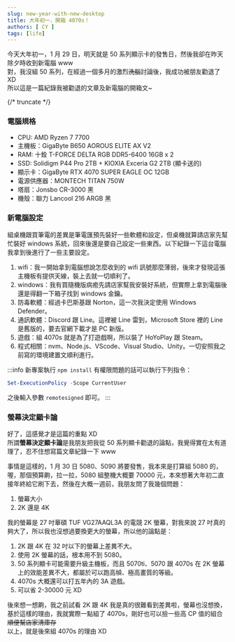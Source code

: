 ```yaml
---
slug: new-year-with-new-desktop
title: 大年初一，開箱 4070s！
authors: [ CY ]
tags: [life]
---
```


今天大年初一，1 月 29 日，明天就是 50 系列顯示卡的發售日，然後我卻在昨天除夕時收到新電腦 www  
對，我沒組 50 系列，在經過一個多月的激烈~~洗腦~~討論後，我成功被朋友勸退了 XD  
所以這是一篇紀錄我被勸退的文章及新電腦的開箱文~

{/* truncate */}

### 電腦規格
- CPU: AMD Ryzen 7 7700
- 主機板：GigaByte B650 AOROUS ELITE AX V2
- RAM: 十銓 T-FORCE DELTA RGB DDR5-6400 16GB x 2
- SSD: Solidigm P44 Pro 2TB + KIOXIA Exceria G2 2TB (顯卡送的)
- 顯示卡：GigaByte RTX 4070 SUPER EAGLE OC 12GB
- 電源供應器：MONTECH TITAN 750W
- 塔扇：Jonsbo CR-3000 黑
- 機殼：聯力 Lancool 216 ARGB 黑

### 新電腦設定
組桌機跟買筆電的差異是筆電匯預先裝好一些軟體和設定，但桌機就算請店家先幫忙裝好 windows 系統，回來後還是要自己設定一些東西。以下紀錄一下這台電腦我拿到後進行了一些主要設定。

1. wifi：我一開始拿到電腦想說怎麼收到的 wifi 訊號那麼薄弱，後來才發現這張主機板有提供天線，裝上去就一切順利了。
2. windows：我有買隨機版病癒先請店家幫我安裝好系統，但實際上拿到電腦後還是得翻一下箱子找到 windows 金鑰。
3. 防毒軟體：經過卡巴斯基跟 Norton，這一次我決定使用 Windows Defender。
4. 通訊軟體：Discord 跟 Line。這裡被 Line 雷到，Microsoft Store 裡的 Line 是舊版的，要去官網下載才是 PC 新版。
5. 遊戲：組 4070s 就是為了打遊戲啊，所以裝了 HoYoPlay 跟 Steam。
6. 程式相關：nvm、Node.js、VScode、Visual Studio、Unity。一切安照我之前寫的環境建置文順利進行。

:::info
新專案執行 `npm install` 有權限問題的話可以執行下列指令：
```powershell
Set-ExecutionPolicy -Scope CurrentUser
```
之後輸入參數 `remotesigned` 即可。
:::

### 螢幕決定顯卡論
好了，這感覺才是這篇的重點 XD  
所謂**螢幕決定顯卡論**是我朋友把我從 50 系列顯卡勸退的論點，我覺得實在太有道理了，忍不住想寫篇文章紀錄一下 www

事情是這樣的，1 月 30 日 5080、5090 將要發售，我本來是打算組 5080 的，喔，那個預算齁，拉一拉，5080 組整機大概要 70000 元，本來想著大年初二直接年終給它刷下去，然後在大概一週前，我朋友問了我幾個問題：
1. 螢幕大小
2. 2K 還是 4K

我的螢幕是 27 吋華碩 TUF VG27AAQL3A 的電競 2K 螢幕，對我來說 27 吋真的夠大了，所以我也沒想過要換更大的螢幕，所以他的論點是：

1. 2K 跟 4K 在 32 吋以下的螢幕上差異不大。
2. 使用 2K 螢幕的話，根本用不到 5080。
3. 50 系列顯卡可能需要升級主機板，而且 5070ti、5070 跟 4070s 在 2K 螢幕上的效能差異不大，都屬於可以跑高幀、極高畫質的等級。
4. 4070s 大概還可以打五年內的 3A 遊戲。
5. 可以省 2-30000 元 XD

後來想一想齁，我之前試看 2K 跟 4K 我是真的很難看到差異啦，螢幕也沒想換，基於這樣的理由，我就實際一點組了 4070s，剛好也可以撿一些高 CP 值的組合~~順便幫店家清庫存~~  
以上，就是後來組 4070s 的理由 XD